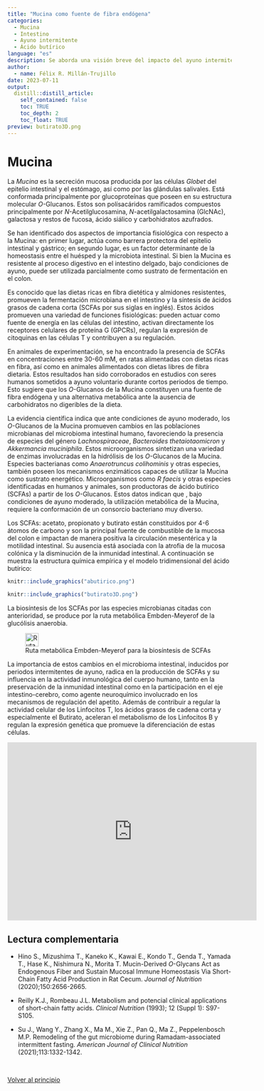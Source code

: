 ```yaml
---
title: "Mucina como fuente de fibra endógena"
categories:
  - Mucina
  - Intestino
  - Ayuno intermitente
  - Ácido butírico
language: "es"
description: Se aborda una visión breve del impacto del ayuno intermitente en el microbioma intestinal, y la utilización de los O-Glucanos de la Mucina como fuente de fibra endógena y sustrato de fermentación, para la síntesis de ácidos grasos de cadena corta y su importancia en la salud humana.
author:
  - name: Félix R. Millán-Trujillo
date: 2023-07-11
output:
  distill::distill_article:
    self_contained: false
    toc: TRUE
    toc_depth: 2
    toc_float: TRUE
preview: butirato3D.png
---
```



<!-- Google tag (gtag.js) -->
<script async src="https://www.googletagmanager.com/gtag/js?id=G-79ZMSKS60W"></script>
<script>
  window.dataLayer = window.dataLayer || [];
  function gtag(){dataLayer.push(arguments);}
  gtag('js', new Date());

  gtag('config', 'G-79ZMSKS60W');
</script>

# Mucina {#principio}

La *Mucina* es la secreción mucosa producida por las células *Globet* del epitelio intestinal y el estómago, así como por las glándulas salivales. Está conformada principalmente por glucoproteínas que poseen en su estructura molecular *O*-Glucanos. Estos son polísacáridos ramificados compuestos principalmente por *N*-Acetilglucosamina, *N*-acetilgalactosamina (GlcNAc), galactosa y restos de fucosa, ácido siálico y carbohidratos azufrados.

Se han identificado dos aspectos de importancia fisiológica con respecto a la Mucina: en primer lugar, actúa como barrera protectora del epitelio intestinal y gástrico; en segundo lugar, es un factor determinante de la homeostasis entre el huésped y la microbiota intestinal. Si bien la Mucina es resistente al proceso digestivo en el intestino delgado, bajo condiciones de ayuno, puede ser utilizada parcialmente como sustrato de fermentación en el colon.

Es conocido que las dietas ricas en fibra dietética y almidones resistentes, promueven la fermentación microbiana en el intestino y la síntesis de ácidos grasos de cadena corta (SCFAs por sus siglas en inglés). Estos ácidos promueven una variedad de funciones fisiológicas: pueden actuar como fuente de energía en las células del intestino, activan directamente los receptores celulares de proteína G (GPCRs), regulan la expresión de citoquinas en las células T y contribuyen a su regulación.

En animales de experimentación, se ha encontrado la presencia de SCFAs en concentraciones entre 30-60 mM, en ratas alimentadas con dietas ricas en fibra, así como en animales alimentados con dietas libres de fibra dietaria. Estos resultados han sido corroborados en estudios con seres humanos sometidos a ayuno voluntario durante cortos periodos de tiempo. Esto sugiere que los *O*-Glucanos de la Mucina constituyen una fuente de fibra endógena y una alternativa metabólica ante la ausencia de carbohidratos no digeribles de la dieta.

La evidencia científica indica que ante condiciones de ayuno moderado, los *O*-Glucanos de la Mucina promueven cambios en las poblaciones microbianas del microbioma intestinal humano, favoreciendo la presencia de especies del género *Lachnospiraceae*, *Bacteroides thetaiotaomicron* y *Akkermancia muciniphila*. Estos microorganismos sintetizan una variedad de enzimas involucradas en la hidrólisis de los *O*-Glucanos de la Mucina. Especies bacterianas como *Anaerotruncus colihominis* y otras especies, también poseen los mecanismos enzimáticos capaces de utilizar la Mucina como sustrato energético. Microorganismos como *R faecis* y otras especies identificadas en humanos y animales, son productoras de ácido butírico (SCFAs) a partir de los *O*-Glucanos. Estos datos indican que , bajo condiciones de ayuno moderado, la utilización metabólica de la Mucina, requiere la conformación de un consorcio bacteriano muy diverso. 

Los SCFAs: acetato, propionato y butirato están constituidos por 4-6 átomos de carbono y son la principal fuente de combustible de la mucosa del colon e impactan de manera positiva la circulación mesentérica y la motilidad intestinal. Su ausencia está asociada con la atrofia de la mucosa colónica y la disminución de la inmunidad intestinal. A continuación se muestra la estructura química empírica y el modelo tridimensional del ácido butírico:

```r
knitr::include_graphics("abutirico.png")
```

```r
knitr::include_graphics("butirato3D.png")
```

La biosíntesis de los SCFAs por las especies microbianas citadas con anterioridad, se produce por la ruta metabólica Embden-Meyerof de la glucólisis anaerobia.

![Ruta metabólica Embden-Meyerof para la biosíntesis de SCFAs](butirato.png){width=30}

La importancia de estos cambios en el microbioma intestinal, inducidos por periodos intermitentes de ayuno, radica en la producción de SCFAs y su influencia en la actividad inmunológica del cuerpo humano, tanto en la preservación de la inmunidad intestinal como en la participación en el eje intestino-cerebro, como agente neuroquímico involucrado en los mecanismos de regulación del apetito. Además de contribuir a regular la actividad celular de los Linfocitos T, los ácidos grasos de cadena corta y especialmente el Butirato, aceleran el metabolismo de los Linfocitos B y regulan la expresión genética que promueve la diferenciación de estas células.

<iframe width="560" height="400" src="https://www.youtube.com/embed/UY_kRJqpUWo" title="YouTube video player" frameborder="0" allow="accelerometer; autoplay; clipboard-write; encrypted-media; gyroscope; picture-in-picture; web-share" allowfullscreen></iframe>

## Lectura complementaria

* Hino S., Mizushima T., Kaneko K., Kawai E., Kondo T., Genda T., Yamada T., Hase K., Nishimura N., Morita T. Mucin-Derived *O*-Glycans Act as Endogenous Fiber and Sustain Mucosal Immune Homeostasis Via Short-Chain Fatty Acid Production in Rat Cecum. *Journal of Nutrition* (2020);150:2656-2665.

* Reilly K.J., Rombeau J.L. Metabolism and potencial clinical applications of short-chain fatty acids. *Clinical Nutrition* (1993); 12 (Suppl 1): S97-S105.

* Su J., Wang Y., Zhang X., Ma M., Xie Z., Pan Q., Ma Z., Peppelenbosch M.P. Remodeling of the gut microbiome during Ramadam-associated intermittent fasting. *American Journal of Clinical Nutrition* (2021);113:1332-1342.

<br />

<a href="#principio">
Volver al principio
</a>